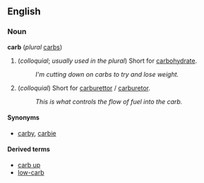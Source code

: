 ==English==
===Noun===
'''carb''' (''plural'' [[carbs]])

#(''colloquial''; ''usually used in the plural'') Short for [[carbohydrate]].
#:''I'm cutting down on carbs to try and lose weight.''
#(''colloquial'') Short for [[carburettor]] / [[carburetor]].
#:''This is what controls the flow of fuel into the carb.''

====Synonyms====
*[[carby]], [[carbie]]

====Derived terms====
*[[carb up]]
*[[low-carb]]